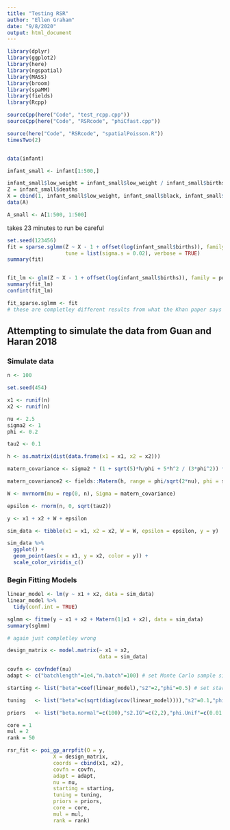 ```yaml
---
title: "Testing RSR"
author: "Ellen Graham"
date: "9/8/2020"
output: html_document
---
```


```r
library(dplyr)
library(ggplot2)
library(here)
library(ngspatial)
library(MASS)
library(broom)
library(spaMM)
library(fields)
library(Rcpp)

sourceCpp(here("Code", "test_rcpp.cpp"))
sourceCpp(here("Code", "RSRcode", "phiCfast.cpp"))

source(here("Code", "RSRcode", "spatialPoisson.R"))
timesTwo(2)


data(infant)
```


```r


infant_small <- infant[1:500,]

infant_small$low_weight = infant_small$low_weight / infant_small$births
Z = infant_small$deaths
X = cbind(1, infant_small$low_weight, infant_small$black, infant_small$hispanic, infant_small$gini, infant_small$affluence, infant_small$stability)
data(A)

A_small <- A[1:500, 1:500]

```

takes 23 minutes to run be careful

```r


set.seed(123456)
fit = sparse.sglmm(Z ~ X - 1 + offset(log(infant_small$births)), family = poisson, A = A_small, method = "RSR",
                   tune = list(sigma.s = 0.02), verbose = TRUE)
summary(fit)


fit_lm <- glm(Z ~ X - 1 + offset(log(infant_small$births)), family = poisson)
summary(fit_lm)
confint(fit_lm)

fit_sparse.sglmm <- fit
# these are completley different results from what the Khan paper says we should see!?!?!
```






## Attempting to simulate the data from Guan and Haran 2018


### Simulate data
```r

n <- 100

set.seed(454)

x1 <- runif(n)
x2 <- runif(n)

nu <- 2.5
sigma2 <- 1
phi <- 0.2

tau2 <- 0.1

h <- as.matrix(dist(data.frame(x1 = x1, x2 = x2)))

matern_covariance <- sigma2 * (1 + sqrt(5)*h/phi + 5*h^2 / (3*phi^2)) * exp(-1*sqrt(5)*h/phi)

matern_covariance2 <- fields::Matern(h, range = phi/sqrt(2*nu), phi = sigma2, smoothness = nu)

W <- mvrnorm(mu = rep(0, n), Sigma = matern_covariance)

epsilon <- rnorm(n, 0, sqrt(tau2))

y <- x1 + x2 + W + epsilon

sim_data <- tibble(x1 = x1, x2 = x2, W = W, epsilon = epsilon, y = y)
```


```r
sim_data %>% 
  ggplot() +
  geom_point(aes(x = x1, y = x2, color = y)) +
  scale_color_viridis_c()

```

### Begin Fitting Models

```r
linear_model <- lm(y ~ x1 + x2, data = sim_data)
linear_model %>% 
  tidy(conf.int = TRUE)
```

```r
sglmm <- fitme(y ~ x1 + x2 + Matern(1|x1 + x2), data = sim_data)
summary(sglmm)

# again just completley wrong
```

```r
design_matrix <- model.matrix(~ x1 + x2,
                              data = sim_data)

covfn <- covfndef(nu)
adapt <- c("batchlength"=1e4,"n.batch"=100) # set Monte Carlo sample size = batchlength*n.batch

starting <- list("beta"=coef(linear_model),"s2"=2,"phi"=0.5) # set starting values

tuning   <- list("beta"=c(sqrt(diag(vcov(linear_model)))),"s2"=0.1,"phi"=0.01,"w"=0.1) # set tuning parameters

priors   <- list("beta.normal"=c(100),"s2.IG"=c(2,2),"phi.Unif"=c(0.01, 1.5)) # set priors

core = 1
mul = 2
rank = 50
```

```r
rsr_fit <- poi_gp_arrpfit(O = y, 
               X = design_matrix,
               coords = cbind(x1, x2), 
               covfn = covfn,
               adapt = adapt,
               nu = nu,
               starting = starting,
               tuning = tuning,
               priors = priors,
               core = core,
               mul = mul,
               rank = rank)

```

